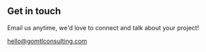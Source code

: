 ## Get in touch

Email us anytime, we'd love to connect and talk about your project!

hello@gomtlconsulting.com
